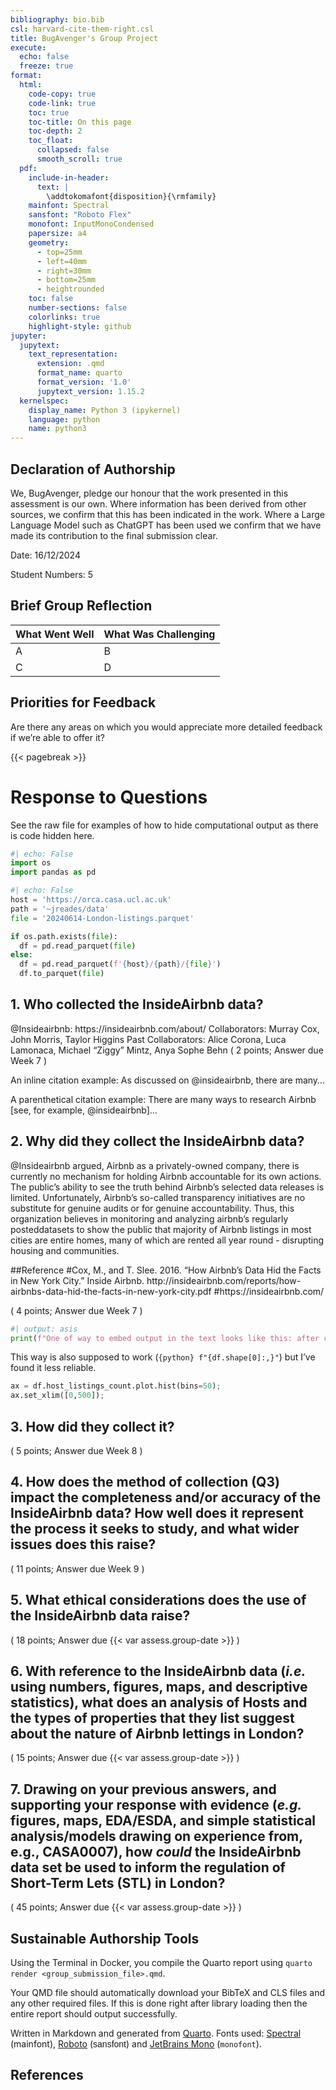 ```yaml
---
bibliography: bio.bib
csl: harvard-cite-them-right.csl
title: BugAvenger's Group Project
execute:
  echo: false
  freeze: true
format:
  html:
    code-copy: true
    code-link: true
    toc: true
    toc-title: On this page
    toc-depth: 2
    toc_float:
      collapsed: false
      smooth_scroll: true
  pdf:
    include-in-header:
      text: |
        \addtokomafont{disposition}{\rmfamily}
    mainfont: Spectral
    sansfont: "Roboto Flex"
    monofont: InputMonoCondensed
    papersize: a4
    geometry:
      - top=25mm
      - left=40mm
      - right=30mm
      - bottom=25mm
      - heightrounded
    toc: false
    number-sections: false
    colorlinks: true
    highlight-style: github
jupyter:
  jupytext:
    text_representation:
      extension: .qmd
      format_name: quarto
      format_version: '1.0'
      jupytext_version: 1.15.2
  kernelspec:
    display_name: Python 3 (ipykernel)
    language: python
    name: python3
---
```


## Declaration of Authorship {.unnumbered .unlisted}

We, BugAvenger, pledge our honour that the work presented in this assessment is our own. Where information has been derived from other sources, we confirm that this has been indicated in the work. Where a Large Language Model such as ChatGPT has been used we confirm that we have made its contribution to the final submission clear.

Date: 16/12/2024

Student Numbers: 5

## Brief Group Reflection

| What Went Well | What Was Challenging |
| -------------- | -------------------- |
| A              | B                    |
| C              | D                    |

## Priorities for Feedback

Are there any areas on which you would appreciate more detailed feedback if we're able to offer it?

{{< pagebreak >}}

# Response to Questions

See the raw file for examples of how to hide computational output as there is code hidden here.

```python
#| echo: False
import os
import pandas as pd
```

```python
#| echo: False
host = 'https://orca.casa.ucl.ac.uk'
path = '~jreades/data'
file = '20240614-London-listings.parquet'

if os.path.exists(file):
  df = pd.read_parquet(file)
else: 
  df = pd.read_parquet(f'{host}/{path}/{file}')
  df.to_parquet(file)
```

## 1. Who collected the InsideAirbnb data?

::: {.duedate}
@Insideairbnb: https://insideairbnb.com/about/
Collaborators:
Murray Cox, John Morris, Taylor Higgins
Past Collaborators:
Alice Corona, Luca Lamonaca, Michael "Ziggy" Mintz, Anya Sophe Behn
( 2 points; Answer due Week 7 )

:::

An inline citation example: As discussed on @insideairbnb, there are many...

A parenthetical citation example: There are many ways to research Airbnb [see, for example, @insideairbnb]... 

## 2. Why did they collect the InsideAirbnb data?

::: {.duedate}
@Insideairbnb argued, Airbnb as a privately-owned company, there is currently no mechanism for holding Airbnb accountable for its own actions. The public’s ability to see the truth behind Airbnb’s selected data releases is limited. Unfortunately, Airbnb’s so-called transparency initiatives are no substitute for genuine audits or for genuine accountability.
Thus, this organization believes in monitoring and analyzing airbnb's regularly posteddatasets to show the public that majority of Airbnb listings in most cities are entire homes, many of which are rented all year round - disrupting housing and communities.

##Reference 
#Cox, M., and T. Slee. 2016. “How Airbnb’s Data Hid the Facts in New York City.” Inside Airbnb. http://insideairbnb.com/reports/how-airbnbs-data-hid-the-facts-in-new-york-city.pdf
#https://insideairbnb.com/

( 4 points; Answer due Week 7 )

:::

```python
#| output: asis
print(f"One of way to embed output in the text looks like this: after cleaning, we were left with {df.shape[0]:,} rows of data.")
```

This way is also supposed to work (`{python} f"{df.shape[0]:,}" `) but I've found it less reliable.

```python
ax = df.host_listings_count.plot.hist(bins=50);
ax.set_xlim([0,500]);
```

## 3. How did they collect it?

::: {.duedate}

( 5 points; Answer due Week 8 )

:::

## 4. How does the method of collection (Q3) impact the completeness and/or accuracy of the InsideAirbnb data? How well does it represent the process it seeks to study, and what wider issues does this raise?

::: {.duedate}

( 11 points; Answer due Week 9 )

:::

## 5. What ethical considerations does the use of the InsideAirbnb data raise? 

::: {.duedate}

( 18 points; Answer due {{< var assess.group-date >}} )

:::

## 6. With reference to the InsideAirbnb data (*i.e.* using numbers, figures, maps, and descriptive statistics), what does an analysis of Hosts and the types of properties that they list suggest about the nature of Airbnb lettings in London? 

::: {.duedate}

( 15 points; Answer due {{< var assess.group-date >}} )

:::

## 7. Drawing on your previous answers, and supporting your response with evidence (*e.g.* figures, maps, EDA/ESDA, and simple statistical analysis/models drawing on experience from, e.g., CASA0007), how *could* the InsideAirbnb data set be used to inform the regulation of Short-Term Lets (STL) in London? 

::: {.duedate}

( 45 points; Answer due {{< var assess.group-date >}} )

:::

## Sustainable Authorship Tools

Using the Terminal in Docker, you compile the Quarto report using `quarto render <group_submission_file>.qmd`.

Your QMD file should automatically download your BibTeX and CLS files and any other required files. If this is done right after library loading then the entire report should output successfully.

Written in Markdown and generated from [Quarto](https://quarto.org/). Fonts used: [Spectral](https://fonts.google.com/specimen/Spectral) (mainfont), [Roboto](https://fonts.google.com/specimen/Roboto) (<span style="font-family:Sans-Serif;">sansfont</span>) and [JetBrains Mono](https://fonts.google.com/specimen/JetBrains%20Mono) (`monofont`). 

## References
